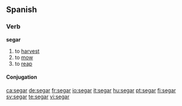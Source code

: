 ==Spanish==

===Verb===
'''segar'''

# to [[harvest]]
# to [[mow]]
# to [[reap]]

====Conjugation====
{{es-conj-gar (e-ie)|s|}}

[[ca:segar]]
[[de:segar]]
[[fr:segar]]
[[io:segar]]
[[it:segar]]
[[hu:segar]]
[[pt:segar]]
[[fi:segar]]
[[sv:segar]]
[[te:segar]]
[[vi:segar]]